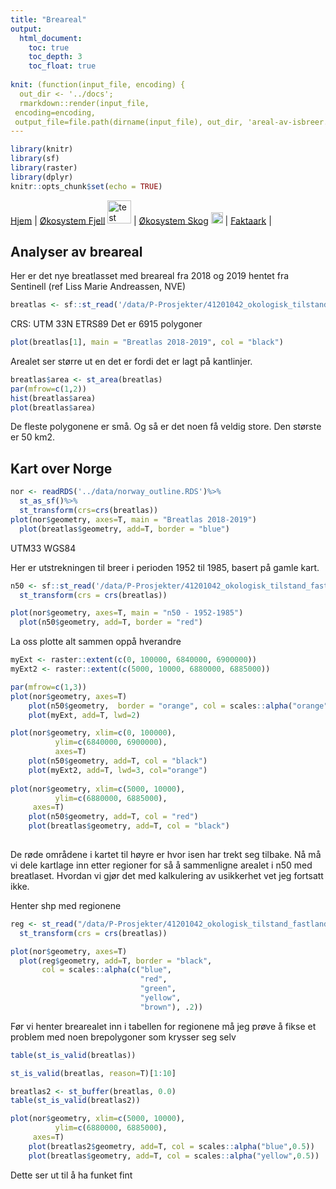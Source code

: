 ```yaml
---
title: "Breareal"
output:
  html_document:
    toc: true
    toc_depth: 3
    toc_float: true
    
knit: (function(input_file, encoding) {
  out_dir <- '../docs';
  rmarkdown::render(input_file,
 encoding=encoding,
 output_file=file.path(dirname(input_file), out_dir, 'areal-av-isbreer.html'))})
---
```


```r
library(knitr)
library(sf)
library(raster)
library(dplyr)
knitr::opts_chunk$set(echo = TRUE)
```


[Hjem](https://ninanor.github.io/IBECA) | 
[Økosystem Fjell](https://ninanor.github.io/IBECA/fjell)
![test](../figures/fjellLogo.png){width=1cm} |
[Økosystem Skog](https://ninanor.github.io/IBECA/skog)
![test](../figures/skogLogo.png){width=0.5cm} |
[Faktaark](https://ninanor.github.io/IBECA/faktaark) |


## Analyser av breareal

Her er det nye breatlasset med breareal fra 2018 og 2019 hentet fra Sentinell (ref Liss Marie Andreassen, NVE)
```r
breatlas <- sf::st_read('/data/P-Prosjekter/41201042_okologisk_tilstand_fastlandsnorge_2020_dataanaly/fjell2021/data/breatlas/breatlas_2018_2019/Breatlas_20182019_temp20210922_lma.shp')
```

CRS: UTM 33N ETRS89
Det er 6915 polygoner

```r
plot(breatlas[1], main = "Breatlas 2018-2019", col = "black")
```

Arealet ser større ut en det er fordi det er lagt på kantlinjer.

```r
breatlas$area <- st_area(breatlas)
par(mfrow=c(1,2))
hist(breatlas$area)
plot(breatlas$area)
```

De fleste polygonene er små. Og så er det noen få veldig store. Den største er 50 km2.


## Kart over Norge
```r
nor <- readRDS('../data/norway_outline.RDS')%>%
  st_as_sf()%>%
  st_transform(crs=crs(breatlas))
plot(nor$geometry, axes=T, main = "Breatlas 2018-2019")
  plot(breatlas$geometry, add=T, border = "blue")

```

UTM33 WGS84

Her er utstrekningen til breer i perioden 1952 til 1985, basert på gamle kart.
```r
n50 <- sf::st_read('/data/P-Prosjekter/41201042_okologisk_tilstand_fastlandsnorge_2020_dataanaly/fjell2021/data/breatlas/n50/cryoclim_GAO_NO_1952_1985_UTM_33N.shp')%>%
  st_transform(crs = crs(breatlas))

```

```r
plot(nor$geometry, axes=T, main = "n50 - 1952-1985")
  plot(n50$geometry, add=T, border = "red")
```

La oss plotte alt sammen oppå hverandre

```r

myExt <- raster::extent(c(0, 100000, 6840000, 6900000))
myExt2 <- raster::extent(c(5000, 10000, 6880000, 6885000))

par(mfrow=c(1,3))
plot(nor$geometry, axes=T)
    plot(n50$geometry,  border = "orange", col = scales::alpha("orange", 1), add=T)
    plot(myExt, add=T, lwd=2)

plot(nor$geometry, xlim=c(0, 100000),
          ylim=c(6840000, 6900000),
          axes=T)
    plot(n50$geometry, add=T, col = "black")
    plot(myExt2, add=T, lwd=3, col="orange")
    
plot(nor$geometry, xlim=c(5000, 10000),
          ylim=c(6880000, 6885000),
     axes=T)
    plot(n50$geometry, add=T, col = "red")
    plot(breatlas$geometry, add=T, col = "black")
    
```

De røde områdene i kartet til høyre er hvor isen har trekt seg tilbake. 
Nå må vi dele kartlage inn etter regioner for så å sammenligne arealet i n50 med breatlaset. Hvordan vi gjør det med kalkulering av usikkerhet vet jeg fortsatt ikke.

Henter shp med regionene

```r
reg <- st_read("/data/P-Prosjekter/41201042_okologisk_tilstand_fastlandsnorge_2020_dataanaly/FINAL/Raw_data/Geografisk_oppdeling/regioner_2010/regNorway_wgs84 - MERGED.shp")%>%
  st_transform(crs = crs(breatlas))
```


```r
plot(nor$geometry, axes=T)
  plot(reg$geometry, add=T, border = "black", 
       col = scales::alpha(c("blue", 
                             "red", 
                             "green",
                             "yellow",
                             "brown"), .2))
```

Før vi henter brearealet inn i tabellen for regionene må jeg prøve å fikse et problem med noen brepolygoner som krysser seg selv
```r
table(st_is_valid(breatlas))
```
```r
st_is_valid(breatlas, reason=T)[1:10]

```

```r
breatlas2 <- st_buffer(breatlas, 0.0)
table(st_is_valid(breatlas2))
```

```r
plot(nor$geometry, xlim=c(5000, 10000),
          ylim=c(6880000, 6885000),
     axes=T)
    plot(breatlas2$geometry, add=T, col = scales::alpha("blue",0.5))
    plot(breatlas$geometry, add=T, col = scales::alpha("yellow",0.5))
```

Dette ser ut til å ha funket fint
